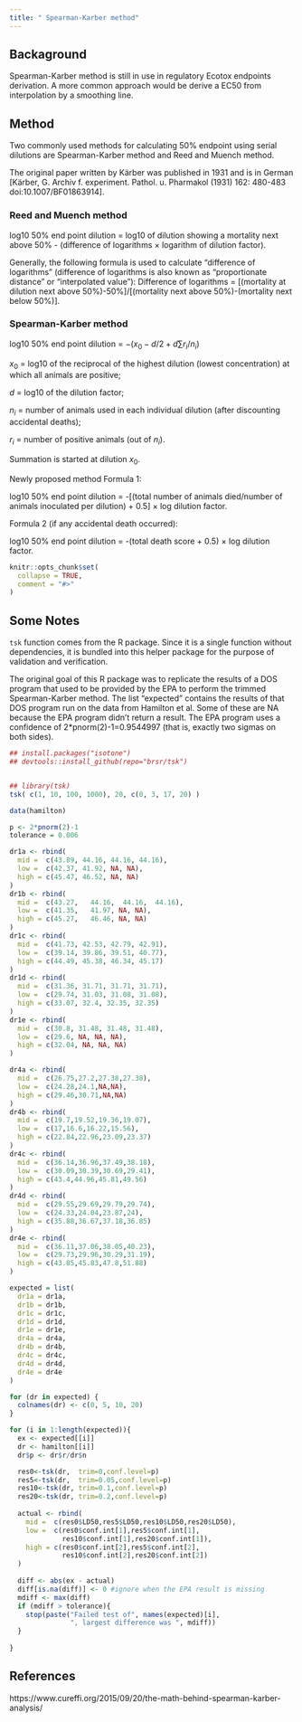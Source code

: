 ```yaml
---
title: " Spearman-Karber method"
---
```


## Backaground

Spearman-Karber method is still in use in regulatory Ecotox endpoints derivation. A more common approach would be derive a EC50 from interpolation by a smoothing line. 

## Method 

Two commonly used methods for calculating 50% endpoint using serial dilutions are Spearman-Karber method and Reed and Muench method.

The original paper written by Kärber was published in 1931 and is in German [Kärber, G. Archiv f. experiment. Pathol. u. Pharmakol (1931) 162: 480-483 doi:10.1007/BF01863914].

### Reed and Muench method

log10 50% end point dilution = log10 of dilution showing a mortality next above 50% - (difference of logarithms × logarithm of dilution factor).

Generally, the following formula is used to calculate “difference of logarithms” (difference of logarithms is also known as “proportionate distance” or “interpolated value”): Difference of logarithms = [(mortality at dilution next above 50%)-50%]/[(mortality next above 50%)-(mortality next below 50%)].

### Spearman-Karber method

log10 50% end point dilution = $- (x_0 - d/2 + d \sum r_i/n_i)$

$x_0$ = log10 of the reciprocal of the highest dilution (lowest concentration) at which all animals are positive;

$d$ = log10 of the dilution factor;

$n_i$ = number of animals used in each individual dilution (after discounting accidental deaths);

$r_i$ = number of positive animals (out of $n_i$).

Summation is started at dilution $x_0$.

Newly proposed method
Formula 1:

log10 50% end point dilution = -[(total number of animals died/number of animals inoculated per dilution) + 0.5] × log dilution factor.

Formula 2 (if any accidental death occurred):

log10 50% end point dilution = -(total death score + 0.5) × log dilution factor.


```r
knitr::opts_chunk$set(
  collapse = TRUE,
  comment = "#>"
)
```


## Some Notes

`tsk` function comes from the R package. Since it is a single function without dependencies, it is bundled into this helper package for the purpose of validation and verification. 


The original goal of this R package was to replicate the results of a DOS program that used to be provided by the EPA to perform the trimmed Spearman-Karber method. The list "expected" contains the results of that DOS program run on the data from Hamilton et al. Some of these are NA because the EPA program didn't return a result. The EPA program uses a confidence of 2*pnorm(2)-1=0.9544997 (that is, exactly two sigmas on both sides).

```r
## install.packages("isotone")
## devtools::install_github(repo="brsr/tsk")


## library(tsk)
tsk( c(1, 10, 100, 1000), 20, c(0, 3, 17, 20) )

data(hamilton)

p <- 2*pnorm(2)-1
tolerance = 0.006

dr1a <- rbind(
  mid =  c(43.89, 44.16, 44.16, 44.16),
  low =  c(42.37, 41.92, NA, NA),
  high = c(45.47, 46.52, NA, NA)
)
dr1b <- rbind(
  mid =  c(43.27,	44.16,	44.16,	44.16),
  low =  c(41.35,	41.97, NA, NA),
  high = c(45.27,	46.46, NA, NA)
)
dr1c <- rbind(
  mid =  c(41.73, 42.53, 42.79, 42.91),
  low =  c(39.14, 39.86, 39.51, 40.77),
  high = c(44.49, 45.38, 46.34, 45.17)
)
dr1d <- rbind(
  mid =  c(31.36, 31.71, 31.71, 31.71),
  low =  c(29.74, 31.03, 31.08, 31.08),
  high = c(33.07, 32.4, 32.35, 32.35)
)
dr1e <- rbind(
  mid =  c(30.8, 31.48, 31.48, 31.48),
  low =  c(29.6, NA, NA, NA),
  high = c(32.04, NA, NA, NA)
)

dr4a <- rbind(
  mid =  c(26.75,27.2,27.38,27.38),
  low =  c(24.28,24.1,NA,NA),
  high = c(29.46,30.71,NA,NA)
)
dr4b <- rbind(
  mid =  c(19.7,19.52,19.36,19.07),
  low =  c(17,16.6,16.22,15.56),
  high = c(22.84,22.96,23.09,23.37)
)
dr4c <- rbind(
  mid =  c(36.14,36.96,37.49,38.18),
  low =  c(30.09,30.39,30.69,29.41),
  high = c(43.4,44.96,45.81,49.56)
)
dr4d <- rbind(
  mid =  c(29.55,29.69,29.79,29.74),
  low =  c(24.33,24.04,23.87,24),
  high = c(35.88,36.67,37.18,36.85)
)
dr4e <- rbind(
  mid =  c(36.11,37.06,38.05,40.23),
  low =  c(29.73,29.96,30.29,31.19),
  high = c(43.85,45.83,47.8,51.88)
)

expected = list(
  dr1a = dr1a,
  dr1b = dr1b,
  dr1c = dr1c,
  dr1d = dr1d,
  dr1e = dr1e,
  dr4a = dr4a,
  dr4b = dr4b,
  dr4c = dr4c,
  dr4d = dr4d,
  dr4e = dr4e
)

for (dr in expected) {
  colnames(dr) <- c(0, 5, 10, 20)
}

for (i in 1:length(expected)){
  ex <- expected[[i]]
  dr <- hamilton[[i]]
  dr$p <- dr$r/dr$n

  res0<-tsk(dr,  trim=0,conf.level=p)
  res5<-tsk(dr,  trim=0.05,conf.level=p)
  res10<-tsk(dr, trim=0.1,conf.level=p)
  res20<-tsk(dr, trim=0.2,conf.level=p)
  
  actual <- rbind(
    mid =  c(res0$LD50,res5$LD50,res10$LD50,res20$LD50),
    low =  c(res0$conf.int[1],res5$conf.int[1],
             res10$conf.int[1],res20$conf.int[1]),
    high = c(res0$conf.int[2],res5$conf.int[2],
             res10$conf.int[2],res20$conf.int[2])
  )
  
  diff <- abs(ex - actual) 
  diff[is.na(diff)] <- 0 #ignore when the EPA result is missing
  mdiff <- max(diff)
  if (mdiff > tolerance){
    stop(paste("Failed test of", names(expected)[i], 
               ", largest difference was ", mdiff))
  }
  
}
```

## References

https://www.cureffi.org/2015/09/20/the-math-behind-spearman-karber-analysis/
